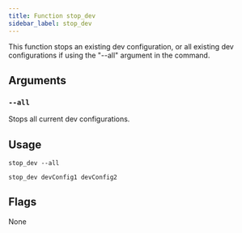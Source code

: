 ```yaml
---
title: Function stop_dev
sidebar_label: stop_dev
---
```


This function stops an existing dev configuration, or all existing dev configurations if using the "--all" argument in the command.

## Arguments

### `--all`

Stops all current dev configurations.

## Usage

```
stop_dev --all
```

```
stop_dev devConfig1 devConfig2
```

## Flags

None

